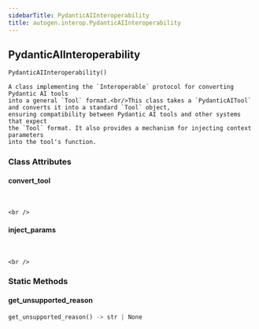 ```yaml
---
sidebarTitle: PydanticAIInteroperability
title: autogen.interop.PydanticAIInteroperability
---
```

<h2 id="autogen.interop.PydanticAIInteroperability" class="doc doc-heading">
    <code class="doc-symbol doc-symbol-heading doc-symbol-class"></code>
    <span class="doc doc-object-name doc-class-name">PydanticAIInteroperability</span>
</h2>

```python
PydanticAIInteroperability()
```

    A class implementing the `Interoperable` protocol for converting Pydantic AI tools
    into a general `Tool` format.<br/>This class takes a `PydanticAITool` and converts it into a standard `Tool` object,
    ensuring compatibility between Pydantic AI tools and other systems that expect
    the `Tool` format. It also provides a mechanism for injecting context parameters
    into the tool's function.

### Class Attributes

<code class="doc-symbol doc-symbol-heading doc-symbol-attribute"></code>
#### convert_tool
<br />

    <br />

<code class="doc-symbol doc-symbol-heading doc-symbol-attribute"></code>
#### inject_params
<br />

    <br />

### Static Methods

<code class="doc-symbol doc-symbol-heading doc-symbol-method"></code>
#### get_unsupported_reason

```python
get_unsupported_reason() -> str | None
```

    

<br />